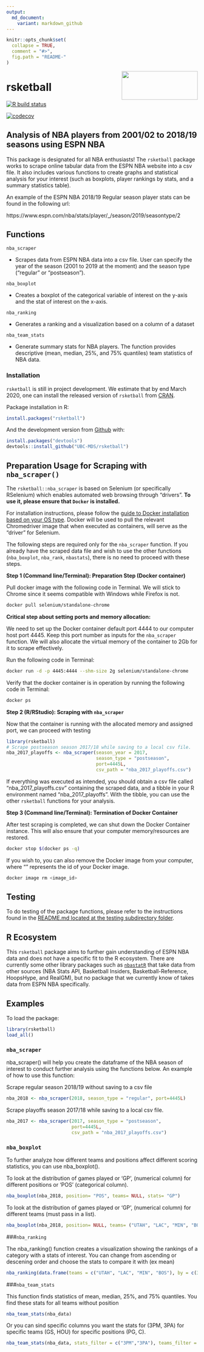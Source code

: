 ```yaml
---
output:
  md_document:
    variant: markdown_github
---
```


<!-- README.md is generated from README.Rmd. Please edit that file -->

```r
knitr::opts_chunk$set(
  collapse = TRUE,
  comment = "#>",
  fig.path = "README-"
)
```

<img src="imgs/rsketball_logo.JPG" width="200" height="75" align = "right">

# rsketball

  <!-- badges: start -->
  
  [![R build status](https://github.com/UBC-MDS/rsketball/workflows/R-CMD-check/badge.svg)](https://github.com/UBC-MDS/rsketball/actions)
  
  [![codecov](https://codecov.io/gh/UBC-MDS/rsketball/branch/master/graph/badge.svg)](https://codecov.io/gh/UBC-MDS/rsketball)
  <!-- badges: end -->
  
## Analysis of NBA players from 2001/02 to 2018/19 seasons using ESPN NBA

This package is designated for all NBA enthusiasts! The `rsketball` package works to scrape online tabular data from the ESPN NBA website into a csv file. It also includes various functions to create graphs and statistical analysis for your interest (such as boxplots, player rankings by stats, and a summary statistics table).  

An example of the ESPN NBA 2018/19 Regular season player stats can be found in the following url:

https://www.espn.com/nba/stats/player/_/season/2019/seasontype/2

## Functions

`nba_scraper`
  
  * Scrapes data from ESPN NBA data into a csv file. User can specify the year of the season
  (2001 to 2019 at the moment) and the season type ("regular" or "postseason").

`nba_boxplot`

   * Creates a boxplot of the categorical variable of interest on the y-axis and 
   the stat of interest on the x-axis.

`nba_ranking`
  
  * Generates a ranking and a visualization based on a column of a dataset  

`nba_team_stats`

  * Generate summary stats for NBA players. The function provides descriptive (mean, median, 25%, and 75% quantiles) team statistics of NBA data.

### Installation

`rsketball` is still in project development. We estimate that by end March 2020, one can install the released version of `rsketball` from [CRAN](https://cran.r-project.org/).

Package installation in R:

```r
install.packages("rsketball")
```

And the development version from [Github](https://github.com/) with:

```r
install.packages("devtools")
devtools::install_github("UBC-MDS/rsketball")
```

## Preparation Usage for Scraping with `nba_scraper()`

The `rsketball::nba_scraper` is based on Selenium (or specifically RSelenium) which enables automated web browsing through "drivers". __To use it, please ensure that `Docker` is installed.__

For installation instructions, please follow the [guide to Docker installation based on your OS type](https://ubc-mds.github.io/resources_pages/installation_instructions/). Docker will be used to pull the relevant Chromedriver image that when executed as containers, will serve as the "driver" for Selenium. 

The following steps are required only for the `nba_scraper` function. If you already have the scraped data file and wish to use the other functions (`nba_boxplot`, `nba_rank`, `nbastats`), there is no need to proceed with these steps.

__Step 1 (Command line/Terminal): Preparation Step (Docker container)__

Pull docker image with the following code in Terminal. We will stick to Chrome since it seems compatible with Windows while Firefox is not.
```sh
docker pull selenium/standalone-chrome
```
__Critical step about setting ports and memory allocation:__ 

We need to set up the Docker container default port 4444 to our computer host port 4445. Keep this port number as inputs for the `nba_scraper` function. We will also allocate the virtual memory of the container to 2Gb for it to scrape effectively. 

Run the following code in Terminal:
```sh
docker run -d -p 4445:4444 --shm-size 2g selenium/standalone-chrome
```
Verify that the docker container is in operation by running the following code in Terminal:
```sh
docker ps 
```
__Step 2 (R/RStudio): Scraping with `nba_scraper`__

Now that the container is running with the allocated memory and assigned port, we can proceed with testing

```R
library(rsketball)
# Scrape postseason season 2017/18 while saving to a local csv file.
nba_2017_playoffs <- nba_scraper(season_year = 2017, 
                                 season_type = "postseason",
                                 port=4445L,
                                 csv_path = "nba_2017_playoffs.csv")
```
If everything was executed as intended, you should obtain a csv file called "nba_2017_playoffs.csv" containing the scraped data, and a tibble in your R environment named "nba_2017_playoffs". With the tibble, you can use the other `rsketball` functions for your analysis.

__Step 3 (Command line/Terminal): Termination of Docker Container__

After test scraping is completed, we can shut down the Docker Container instance. This will also ensure that your computer memory/resources are restored.
```sh
docker stop $(docker ps -q)
```
If you wish to, you can also remove the Docker image from your computer, where "<image_id>" represents the id of your Docker image.
```sh
docker image rm <image_id>
```
## Testing

To do testing of the package functions, please refer to the instructions found in the [README.md located at the testing subdirectory folder](https://github.com/UBC-MDS/rsketball/blob/master/tests/README.md). 

## R Ecosystem

This `rsketball` package aims to further gain understanding of ESPN NBA data and does not have a specific fit to the R ecosystem. There are currently some other library packages such as [`nbastatR`](https://www.rdocumentation.org/packages/nbastatR/versions/0.1.10131) that take data from other sources (NBA Stats API, Basketball Insiders, Basketball-Reference, HoopsHype, and RealGM), but no package that we currently know of takes data from ESPN NBA specifically.

## Examples

To load the package:
```R
library(rsketball)
load_all()
```

### `nba_scraper`

nba_scraper() will help you create the dataframe of the NBA season of interest to conduct further analysis using the functions below. An example of how to use this function:

Scrape regular season 2018/19 without saving to a csv file
```R
nba_2018 <- nba_scraper(2018, season_type = "regular", port=4445L)
```

Scrape playoffs season 2017/18 while saving to a local csv file.
```R
nba_2017 <- nba_scraper(2017, season_type = "postseason",
                        port=4445L,
                        csv_path = "nba_2017_playoffs.csv")
```

### `nba_boxplot`

To further analyze how different teams and positions affect different scoring statistics, you can use nba_boxplot(). 

To look at the distribution of games played or 'GP', (numerical column) for different positions or 'POS' (categorical column).

```R
nba_boxplot(nba_2018, position= "POS", teams= NULL, stats= "GP")
```

To look at the distribution of games played or 'GP', (numerical column) for different teams (must pass in a list).

```R
nba_boxplot(nba_2018, position= NULL, teams= ("UTAH", "LAC", "MIN", "BOS"), stats= "GP")
```

###`nba_ranking`

The nba_ranking() function creates a visualization showing the rankings of a category with a stats of interest. You can change from ascending or descening order and choose the stats to compare it with (ex mean)

```R
nba_ranking(data.frame(teams = c("UTAH", "LAC", "MIN", "BOS"), by = c(3, 2, 1)), teams, by, 2, TRUE, mean)
```

###`nba_team_stats`

This function finds statistics of mean, median, 25%, and 75% quantiles. You find these stats for all teams without position

```R
nba_team_stats(nba_data)
```

Or you can sind specific columns you want the stats for (3PM, 3PA) for specific teams (GS, HOU) for specific positions (PG, C).

```R
nba_team_stats(nba_data, stats_filter = c("3PM","3PA"), teams_filter = c("GSW","HOU"), positions_filter = c("C","PG"))
```
